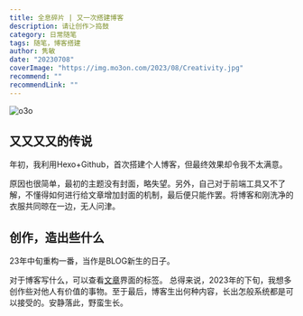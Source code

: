 ```yaml
---
title: 全息碎片 | 又一次搭建博客
description: 请让创作＞捣鼓
category: 日常随笔
tags: 随笔，博客搭建
author: 隽敏
date: "20230708"
coverImage: "https://img.mo3on.com/2023/08/Creativity.jpg"
recommend: ""
recommendLink: ""
---
```


![o3o](https://img.mo3on.com/2023/08/Creativity.jpg)

## 又又又又的传说
年初，我利用Hexo+Github，首次搭建个人博客，但最终效果却令我不太满意。

原因也很简单，最初的主题没有封面，略失望。另外，自己对于前端工具又不了解，不懂得如何进行给文章增加封面的机制，最后便只能作罢。将博客和刚洗净的衣服共同晾在一边，无人问津。

## 创作，造出些什么
23年中旬重构一番，当作是BLOG新生的日子。

对于博客写什么，可以查看[文章](https://www.silver-moon.cc/blog)界面的标签。 总得来说，2023年的下旬，我想多创作些对他人有价值的事物。至于最后，博客生出何种内容，长出怎般系统都是可以接受的。安静落此，野蛮生长。
